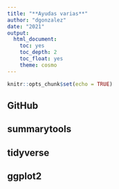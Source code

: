 ```yaml
---
title: "**Ayudas varias**"
author: "dgonzalez"
date: "2021"
output:
  html_document:
    toc: yes
    toc_depth: 2
    toc_float: yes
    theme: cosmo
---
```


```r
knitr::opts_chunk$set(echo = TRUE)
```

## **GitHub**

## **summarytools**

## **tidyverse**

## **ggplot2**
